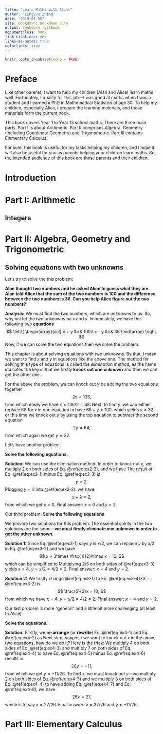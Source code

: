 ```yaml
--- 
title: "Learn Maths With Alice"
author: "Lingyun Zhang"
date: "2019-01-05"
site: bookdown::bookdown_site
output: bookdown::gitbook
documentclass: book
link-citations: yes
links-as-notes: true
colorlinks: true
---
```


```r
knitr::opts_chunk$set(echo = TRUE)
```

# Preface {-}

Like other parents, I want to help my children (Alan and Alice) learn maths well. Fortunately, I qualify for this job---I was good at maths when I was a student and I earned a PhD in Mathematical Statistics at age 30. To help my children, especially Alice, I prepare the learning materials, and these materials form the current book.

This book covers Year 1 to Year 13 school maths. There are three main parts. Part I is about Arithmetic. Part II comprises Algebra, Geometry (including Coordinate Geometry) and Trigonometric. Part III contains Elementary Calculus.

For sure, this book is useful for my tasks helping my children, and I hope it will also be useful for you as parents helping your children learn maths. So, the intended audience of this book are those parents and their children.

# Introduction {-}

# Part I: Arithmetic {-}

## Integers

# Part II: Algebra, Geometry and Trigonometric {-}

## Solving equations with two unknowns

Let's try to solve the this problem: 

**Alan thought two numbers and he asked Alice to guess what they are. Alan told Alice that the sum of the two numbers is 100 and the difference between the two numbers is 36. Can you help Alice figure out the two numbers?**

**Analysis:** We must find the two numbers, which are *unknowns* to us. So, why not let the two unknowns be $x$ and $y$. Immediately, we have the following two **equations** 
$$
\left\{
\begin{array}{ccl}
x + y &=& 100\\
x - y &=& 36
\end{array}
\right.
$$
Now, if we can solve the two equations then we solve the problem.

This chapter is about solving equations with two unknowns. By that, I mean we want to find $x$ and $y$ in equations like the above one. The method for solving this type of equations is called the *elimination method*; as the name indicates the key is that we firstly **knock out one unknown** and then we can get the other one.

For the above the problem, we can knock out $y$ be adding the two equations together
$$
2x = 136,
$$
from which easily we have $x=136/2=68$. Next, to find $y$, we can either replace 68 for $x$ in one equation to have $68+y=100$, which yields $y=32$, or this time we knock out $y$ by using the top equation to subtract the second equation
$$
2y = 64,
$$
from which again we get $y=32$.

Let's have another problem.

**Solve the following equations:**
\begin{align}
2x + 3y & =  6 (\#eq:ex2-1)\\
x + y & =  2 (\#eq:ex2-2)
\end{align}

**Solution:** We can use the elimination method. In order to knock out $x$, we multiply 2 on both sides of Eq. \@ref(eq:ex2-2), and we have
\begin{equation}
2x + 2y = 4 (\#eq:ex2-3)
\end{equation}
The result of Eq. \@ref(eq:ex2-1) minus Eq. \@ref(eq:ex2-3) is
$$
y=2.
$$
Plugging $y=2$ into \@ref(eq:ex2-2). we have 
$$
x + 2 = 2,
$$
from which we get $x=0$. Final answer: $x=0$ and $y=2.$

Our third problem:
**Solve the following equations**
\begin{align}
y &= \frac{x}{2} (\#eq:ex3-1)\\
x + 3y &= 10 (\#eq:ex3-2)
\end{align}


We provide two solutions for this problem. The essential spirits in the two solutions are the same---**we must firstly eliminate one unknown in order to get the other unknown.**

**Solution 1:** Since Eq. \@ref(eq:ex3-1) says $y$ is $x/2$, we can replace $y$ by $x/2$ in Eq. \@ref(eq:ex3-2) and we have
$$
x + 3\times \frac{1}{2}\times x = 10,
$$
which can be simplified to
\begin{equation}
\frac{5}{2}x = 10 (\#eq:ex3-3)
\end{equation}
Multiplying $2/5$ on both sides of \@ref(eq:ex3-3) yields $x=4$. $y=x/2=4/2=2$. Final answer: $x=4$ and $y=2$.

**Solution 2:** We firstly change \@ref(eq:ex3-1) to 
\begin{equation}
\frac{1}{2}x - y = 0 (\#eq:ex3-4)
\end{equation}
Eq. \@ref(eq:ex3-4)$\times 3$ + \@ref(eq:ex3-2) is
$$
\frac{5}{2}x = 10,
$$
from which we have $x=4$. $y=x/2=4/2=2$. Final answer: $x=4$ and $y=2$.

Our last problem is more "general" and a little bit more challenging (at least to Alice).

**Solve the equations.**
\begin{align}
3y - 6 + 7x & = 0 (\#eq:ex4-1)\\
4x & = 2y + 5 (\#eq:ex4-2)
\end{align}

**Solution.** Firstly, we **re-arrange** (or **rewrite**) Eq. \@ref(eq:ex4-1) and Eq. \@ref(eq:ex4-2) as 
\begin{align}
7x+3y & = 6 (\#eq:ex4-3)\\
4x -2y & = 5 (\#eq:ex4-4)
\end{align}
Next step, suppose we want to knock out $x$ in the above two equations, how do we do it?
Here is the trick: We multiply 4 on both sides of Eq. \@ref(eq:ex4-3) and multiply 7 on both sides of Eq. \@ref(eq:ex4-4) to have
\begin{align}
28x+12y & = 24 (\#eq:ex4-5)\\
28x -14y & =35 (\#eq:ex4-6)
\end{align}
Eq. \@ref(eq:ex4-5) minus Eq. \@ref(eq:ex4-6) results in
$$
26y = -11,
$$
from which we get $y=-11/26$. To find $x$, we must knock out $y$---we multiply 2 on both sides of Eq. \@ref(eq:ex4-3) and we multiply 3 on both sides of Eq. \@ref(eq:ex4-4) to have
\begin{align}
14x + 6y & = 12 (\#eq:ex4-7)\\
12x - 6y & = 15 (\#eq:ex4-8);
\end{align}
adding Eq. \@ref(eq:ex4-7) and Eq. \@ref(eq:ex4-8), we have
$$
26x = 27,
$$
which is to say $x=27/26$. Final answer: $x=27/26$ and $y=-11/26$.

# Part III: Elementary Calculus {-}
